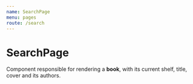 ```yaml
---
name: SearchPage
menu: pages
route: /search
---
```


# SearchPage

Component responsible for rendering a **book**, with its current shelf, title, cover and its authors.